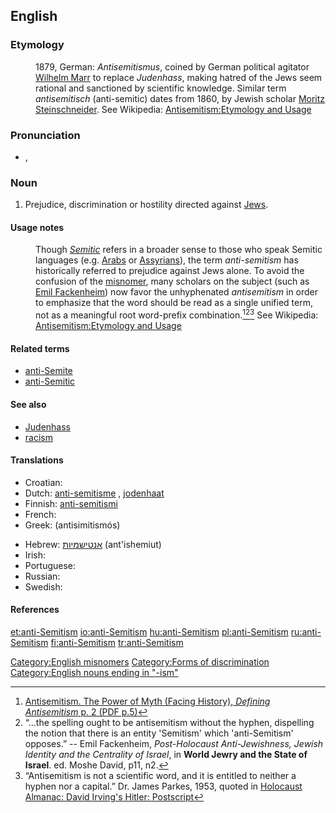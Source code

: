 {{wikipedia|Anti-Semitism}}
==English==

===Etymology===
:1879, German: ''Antisemitismus'', coined by German political agitator [[w:Wilhelm Marr|Wilhelm Marr]] to replace ''Judenhass'', making hatred of the Jews seem rational and sanctioned by scientific knowledge.  Similar term ''antisemitisch'' (anti-semitic) dates from 1860, by Jewish scholar [[w:Moritz Steinschneider|Moritz Steinschneider]].  See Wikipedia: [[w: Antisemitism#Etymology and usage|Antisemitism:Etymology and Usage]]

===Pronunciation===
* {{a|US}} {{IPA|/ˌæntɑɪˈsɛmɪtɪzm̩/}}, {{X-SAMPA|%{ntAI"sEmItIzm=}}

===Noun===
{{en-noun|sg=[[anti-]][[Semitism]]}}

# Prejudice, discrimination or hostility directed against [[Jew]]s.

====Usage notes====
:Though ''[[Semitic]]'' refers in a broader sense to those who speak Semitic languages (e.g. [[w:Arab|Arabs]] or [[w:Assyrian people|Assyrians]]), the term ''anti-semitism'' has historically referred to prejudice against Jews alone.  To avoid the confusion of the [[misnomer]], many scholars on the subject (such as [[w:Emil Fackenheim|Emil Fackenheim]]) now favor the unhyphenated ''antisemitism'' in order to emphasize that the word should be read as a single unified term, not as a meaningful root word-prefix combination.<ref>[http://www.facinghistory.org/campus/reslib.nsf/99ca830bb4f483948525717f005abfc7/2820f36c177cc758852571860065e8c2/$FILE/complete_antisemitism.pdf Antisemitism. The Power of Myth (Facing History), ''Defining Antisemitism'' p. 2 (PDF p.5)]</ref><ref>“…the spelling ought to be antisemitism without the hyphen, dispelling the notion that there is an entity 'Semitism' which 'anti-Semitism' opposes.” -- Emil Fackenheim, ''Post-Holocaust Anti-Jewishness, Jewish Identity and the Centrality of Israel'', in '''World Jewry and the State of Israel'''. ed. Moshe David, p11, n2.</ref><ref>“Antisemitism is not a scientific word, and it is entitled to neither a hyphen nor a capital.” Dr.  James Parkes, 1953, quoted in [http://www.nizkor.org/ftp.cgi/people/i/irving.david/jackel/postscript-kirk-6 Holocaust Almanac: David Irving's Hitler: Postscript]</ref> See Wikipedia: [[w: Antisemitism#Etymology and usage|Antisemitism:Etymology and Usage]]

====Related terms====
* [[anti-Semite]]
* [[anti-Semitic]]

====See also====
* [[Judenhass]]
* [[racism]]

====Translations====
{{trans-top|prejudice or hostility against Jews}}
* Croatian: {{t-|hr|antisemitizam|m}}
* Dutch: [[anti-semitisme]] {{n}}, [[jodenhaat]] {{f}}
* Finnish: [[anti-semitismi]]
* French: {{t-|fr|anti-sémitisme|m}}
* Greek: {{t|el|αντισημιτισμός|m|sc=Grek}} (antisimitismós)
{{trans-mid}}
* Hebrew: [[אנטישמיות]] (ant'ishemiut) {{f}}
* Irish: {{t|ga|frith-Sheimíteachas|xs=Irish}}
* Portuguese: {{t+|pt|anti-semitismo|m}}
* Russian: {{t+|ru|антисемитизм|m|sc=Cyrl}}
* Swedish: {{t-|sv|antisemitism|c}}
{{trans-bottom}}

====References====
<references/>

[[Category:English misnomers]]
[[Category:Forms of discrimination]]
[[Category:English nouns ending in "-ism"]]

[[et:anti-Semitism]]
[[io:anti-Semitism]]
[[hu:anti-Semitism]]
[[pl:anti-Semitism]]
[[ru:anti-Semitism]]
[[fi:anti-Semitism]]
[[tr:anti-Semitism]]